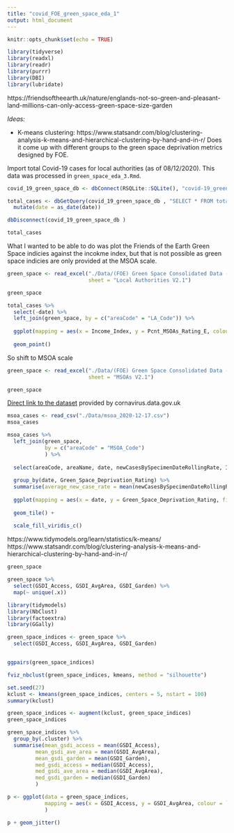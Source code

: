 ```yaml
---
title: "covid_FOE_green_space_eda_1"
output: html_document
---
```


```r
knitr::opts_chunk$set(echo = TRUE)
```

```r
library(tidyverse)
library(readxl)
library(readr)
library(purrr)
library(DBI)
library(lubridate)
```

https://friendsoftheearth.uk/nature/englands-not-so-green-and-pleasant-land-millions-can-only-access-green-space-size-garden

*Ideas: * 

* K-means clustering: https://www.statsandr.com/blog/clustering-analysis-k-means-and-hierarchical-clustering-by-hand-and-in-r/ Does it come up with different groups to the green space deprivation metrics designed by FOE.



Import total Covid-19 cases for local authorities (as of 08/12/2020). This data was processed in `green_space_eda_3.Rmd`.

```r
covid_19_green_space_db <- dbConnect(RSQLite::SQLite(), "covid-19_green_space_db.sqlite")

total_cases <- dbGetQuery(covid_19_green_space_db , "SELECT * FROM total_cases") %>% 
  mutate(date = as_date(date))

dbDisconnect(covid_19_green_space_db )

total_cases
```

What I wanted to be able to do was plot the Friends of the Earth Green Space indicies against the incokme index, but that is not possible as green space indicies are only provided at the MSOA scale.

```r
green_space <- read_excel("./Data/(FOE) Green Space Consolidated Data - England - Version 2.1.xlsx",
                          sheet = "Local Authorities V2.1")

green_space
```
```r
total_cases %>% 
  select(-date) %>% 
  left_join(green_space, by = c("areaCode" = "LA_Code")) %>% 
  
  ggplot(mapping = aes(x = Income_Index, y = Pcnt_MSOAs_Rating_E, colour = total_cases_per_ht)) +
  
  geom_point()
```

So shift to MSOA scale
```r

green_space <- read_excel("./Data/(FOE) Green Space Consolidated Data - England - Version 2.1.xlsx",
                          sheet = "MSOAs V2.1")

green_space

```

[Direct link to the dataset](https://api.coronavirus.data.gov.uk/v2/data?areaType=msoa&metric=newCasesBySpecimenDateRollingSum&metric=newCasesBySpecimenDateRollingRate&metric=newCasesBySpecimenDateChange&metric=newCasesBySpecimenDateChangePercentage&metric=newCasesBySpecimenDateDirection&format=csv) provided by cornavirus.data.gov.uk

```r
msoa_cases <- read_csv("./Data/msoa_2020-12-17.csv")
msoa_cases
```

```r
msoa_cases %>% 
  left_join(green_space,
            by = c("areaCode" = "MSOA_Code")
            ) %>% 
  
  select(areaCode, areaName, date, newCasesBySpecimenDateRollingRate, Income_Index, Green_Space_Deprivation_Rating) %>% 
  
  group_by(date, Green_Space_Deprivation_Rating) %>% 
  summarise(average_new_case_rate = mean(newCasesBySpecimenDateRollingRate, na.rm = TRUE)) %>% 
  
  ggplot(mapping = aes(x = date, y = Green_Space_Deprivation_Rating, fill = average_new_case_rate)) +
  
  geom_tile() +
  
  scale_fill_viridis_c()


```


https://www.tidymodels.org/learn/statistics/k-means/
https://www.statsandr.com/blog/clustering-analysis-k-means-and-hierarchical-clustering-by-hand-and-in-r/

```r
green_space

green_space %>% 
  select(GSDI_Access, GSDI_AvgArea, GSDI_Garden) %>% 
  map(~ unique(.x))
```
```r

library(tidymodels)
library(NbClust)
library(factoextra)
library(GGally)

```

```r
green_space_indices <- green_space %>% 
  select(GSDI_Access, GSDI_AvgArea, GSDI_Garden)


ggpairs(green_space_indices)
```


```r


fviz_nbclust(green_space_indices, kmeans, method = "silhouette")

set.seed(27)
kclust <- kmeans(green_space_indices, centers = 5, nstart = 100)
summary(kclust)
```

```r
green_space_indices <- augment(kclust, green_space_indices)
green_space_indices

green_space_indices %>% 
  group_by(.cluster) %>% 
  summarise(mean_gsdi_access = mean(GSDI_Access),
         mean_gsdi_ave_area = mean(GSDI_AvgArea),
         mean_gsdi_garden = mean(GSDI_Garden),
         med_gsdi_access = median(GSDI_Access),
         med_gsdi_ave_area = median(GSDI_AvgArea),
         med_gsdi_garden = median(GSDI_Garden)
         )
```

```r
p <- ggplot(data = green_space_indices,
            mapping = aes(x = GSDI_Access, y = GSDI_AvgArea, colour = `.cluster`)
            )

p + geom_jitter()
```


